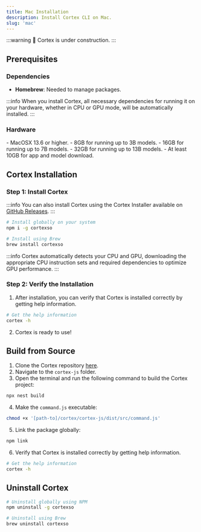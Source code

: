 ```yaml
---
title: Mac Installation
description: Install Cortex CLI on Mac.
slug: 'mac'
---
```



:::warning
🚧 Cortex is under construction.
:::

## Prerequisites

### Dependencies
- **Homebrew**: Needed to manage packages.

:::info
When you install Cortex, all necessary dependencies for running it on your hardware, whether in CPU or GPU mode, will be automatically installed.
:::

### Hardware

<Tabs>
  <TabItem value="Mac Intel CPU" label="Mac Intel CPU" default>
  </TabItem>
  <TabItem value="Mac Apple Silicon" label="Mac Apple Silicon">
  </TabItem>
</Tabs>


<Tabs>
  <TabItem value="Operating System" label="Operating System" default>
    - MacOSX 13.6 or higher.
  </TabItem>
  <TabItem value="Memory" label="Memory">
    - 8GB for running up to 3B models.
    - 16GB for running up to 7B models.
    - 32GB for running up to 13B models.
  </TabItem>
  <TabItem value="Disk" label="Disk">
    - At least 10GB for app and model download.
  </TabItem>
</Tabs>

## Cortex Installation

### Step 1: Install Cortex

:::info
You can also install Cortex using the Cortex Installer available on [GitHub Releases](https://github.com/janhq/cortex/releases).
:::

```sh
# Install globally on your system
npm i -g cortexso

# Install using Brew
brew install cortexso
```
:::info
Cortex automatically detects your CPU and GPU, downloading the appropriate CPU instruction sets and required dependencies to optimize GPU performance.
:::

### Step 2: Verify the Installation

1. After installation, you can verify that Cortex is installed correctly by getting help information.

```sh
# Get the help information
cortex -h
```
2. Cortex is ready to use!
## Build from Source

1. Clone the Cortex repository [here](https://github.com/janhq/cortex/tree/dev).
2. Navigate to the `cortex-js` folder.
3. Open the terminal and run the following command to build the Cortex project:

```sh
npx nest build
```

4. Make the `command.js` executable:

```sh
chmod +x '[path-to]/cortex/cortex-js/dist/src/command.js'
```

5. Link the package globally:

```sh
npm link
```
6. Verify that Cortex is installed correctly by getting help information.

```sh
# Get the help information
cortex -h
```
## Uninstall Cortex
```sh
# Uninstall globally using NPM
npm uninstall -g cortexso

# Uninstall using Brew
brew uninstall cortexso
```
